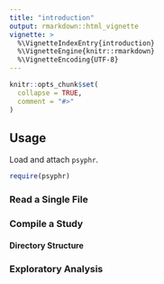 ```yaml
---
title: "introduction"
output: rmarkdown::html_vignette
vignette: >
  %\VignetteIndexEntry{introduction}
  %\VignetteEngine{knitr::rmarkdown}
  %\VignetteEncoding{UTF-8}
---
```


```r
knitr::opts_chunk$set(
  collapse = TRUE,
  comment = "#>"
)
```

## Usage

Load and attach `psyphr`.

```r
require(psyphr)
```


### Read a Single File

### Compile a Study

#### Directory Structure

### Exploratory Analysis
